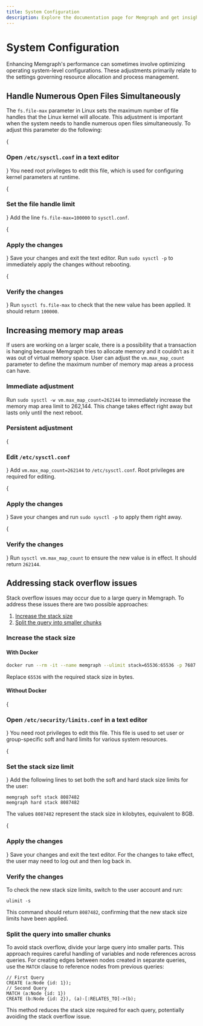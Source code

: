 ```yaml
---
title: System Configuration
description: Explore the documentation page for Memgraph and get insights into system configuration options.
---
```



# System Configuration

Enhancing Memgraph's performance can sometimes involve optimizing operating
system-level configurations. These adjustments primarily relate to the settings
governing resource allocation and process management.

## Handle Numerous Open Files Simultaneously

The `fs.file-max` parameter in Linux sets the maximum number of file handles
that the Linux kernel will allocate. This adjustment is important when the
system needs to handle numerous open files simultaneously. To adjust this
parameter do the following:

<Steps>

{<h3>Open `/etc/sysctl.conf` in a text editor</h3>}
You need root privileges to
edit this file, which is used for configuring kernel parameters at runtime.


{<h3>Set the file handle limit</h3>}
Add the line `fs.file-max=100000` to
`sysctl.conf`. 

{<h3>Apply the changes</h3>}
Save your changes and exit the text editor. Run
`sudo sysctl -p` to immediately apply the changes without rebooting.

{<h3>Verify the changes</h3>}
Run `sysctl fs.file-max` to check that the new
value has been applied. It should return `100000`.

</Steps>

## Increasing memory map areas

If users are working on a larger scale, there is a possibility that a
transaction is hanging because Memgraph tries to allocate memory and it couldn’t
as it was out of virtual memory space. User can adjust the `vm.max_map_count`
parameter to define the maximum number of memory map areas a process can have. 

### Immediate adjustment

Run `sudo sysctl -w vm.max_map_count=262144` to immediately increase the memory
map area limit to 262,144. This change takes effect right away but lasts only
until the next reboot.

### Persistent adjustment

<Steps>

{<h3>Edit `/etc/sysctl.conf`</h3>}
Add `vm.max_map_count=262144` to
`/etc/sysctl.conf`. Root privileges are required for editing.

{<h3>Apply the changes</h3>}
Save your changes and run `sudo sysctl -p` to apply
them right away.

{<h3>Verify the changes</h3>}
Run `sysctl vm.max_map_count` to ensure the new
value is in effect. It should return `262144`.

</Steps>

## Addressing stack overflow issues

Stack overflow issues may occur due to a large query in Memgraph. To address
these issues there are two possible approaches:

1. [Increase the stack size](#increase-the-stack-size)
2. [Split the query into smaller chunks](#split-the-query-into-smaller-chunks)

### Increase the stack size

#### With Docker

```bash
docker run --rm -it --name memgraph --ulimit stack=65536:65536 -p 7687:7687 -p 7444:7444 memgraph/memgraph
```


Replace `65536` with the required stack size in bytes.

#### Without Docker

<Steps>

{<h3>Open `/etc/security/limits.conf` in a text editor</h3>}
You need root privileges to edit this file. This file is used to set user or
group-specific soft and hard limits for various system resources.

{<h3>Set the stack size limit</h3>}
Add the following lines to set both the soft and hard stack size limits for the
user:

```
memgraph soft stack 8087482
memgraph hard stack 8087482
```

The values `8087482` represent the stack size in kilobytes, equivalent to 8GB.

{<h3>Apply the changes</h3>}
Save your changes and exit the text editor. For the changes to take effect, the
user may need to log out and then log back in.

### Verify the changes
To check the new stack size limits, switch to the user account and run:

```
ulimit -s
```

This command should return `8087482`, confirming that the new stack size limits
have been applied.

</Steps>

### Split the query into smaller chunks

To avoid stack overflow, divide your large query into smaller parts. This
approach requires careful handling of variables and node references across
queries. For creating edges between nodes created in separate queries, use the
`MATCH` clause to reference nodes from previous queries:

```cypher
// First Query
CREATE (a:Node {id: 1});
// Second Query
MATCH (a:Node {id: 1})
CREATE (b:Node {id: 2}), (a)-[:RELATES_TO]->(b);
```
This method reduces the stack size required for each query, potentially avoiding
the stack overflow issue.
